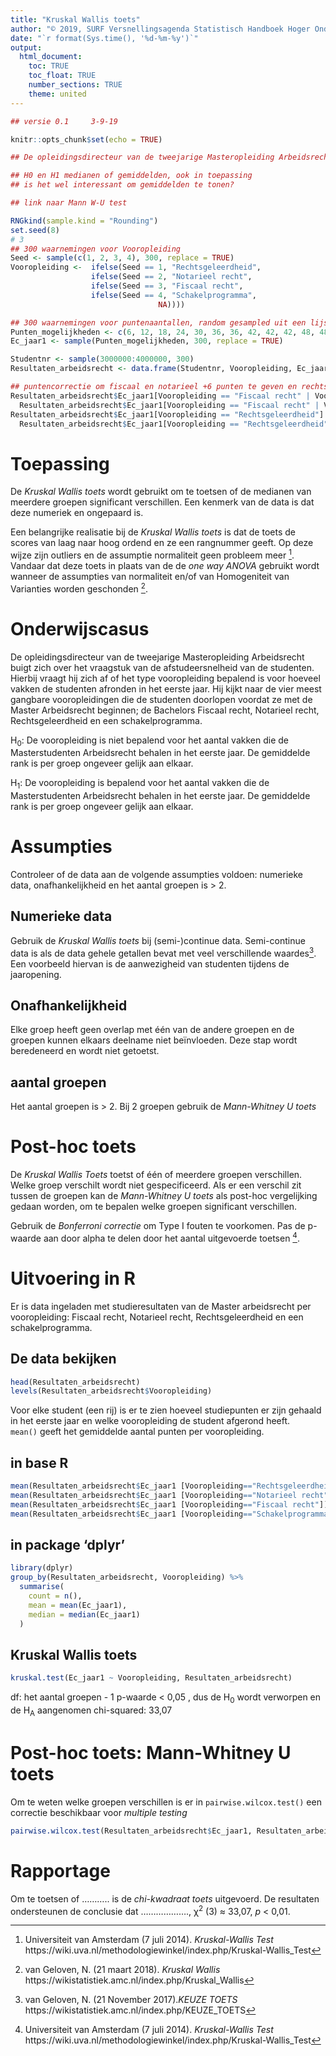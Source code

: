 ```yaml
---
title: "Kruskal Wallis toets"
author: "© 2019, SURF Versnellingsagenda Statistisch Handboek Hoger Onderwijs"
date: "`r format(Sys.time(), '%d-%m-%y')`"
output: 
  html_document:
    toc: TRUE
    toc_float: TRUE
    number_sections: TRUE
    theme: united
---
```


``` r
## versie 0.1     3-9-19
```

```r
knitr::opts_chunk$set(echo = TRUE)
```

```r
## De opleidingsdirecteur van de tweejarige Masteropleiding Arbeidsrecht vraagt zich af of de vooropleiding van zijn studenten te maken heeft met hoe snel zij afstuderen. Zij bekijkt daarom het aantal punten behaald in het eerste jaar naar vooropleiding. Zij vraagt zich af: Welke vooropleidng levert de studenten die het meeste punten halen?

## H0 en H1 medianen of gemiddelden, ook in toepassing 
## is het wel interessant om gemiddelden te tonen? 

## link naar Mann W-U test 

RNGkind(sample.kind = "Rounding")
set.seed(8)
# 3
## 300 waarnemingen voor Vooropleiding
Seed <- sample(c(1, 2, 3, 4), 300, replace = TRUE)
Vooropleiding <-  ifelse(Seed == 1, "Rechtsgeleerdheid", 
                  ifelse(Seed == 2, "Notarieel recht",
                  ifelse(Seed == 3, "Fiscaal recht",
                  ifelse(Seed == 4, "Schakelprogramma",
                                 NA))))

## 300 waarnemingen voor puntenaantallen, random gesampled uit een lijst mogelijkheden
Punten_mogelijkheden <- c(6, 12, 18, 24, 30, 36, 36, 42, 42, 42, 48, 48, 48, 48, 54, 54, 54, 60, 60, 60, 60, 60, 60)
Ec_jaar1 <- sample(Punten_mogelijkheden, 300, replace = TRUE)

Studentnr <- sample(3000000:4000000, 300)
Resultaten_arbeidsrecht <- data.frame(Studentnr, Vooropleiding, Ec_jaar1)

## puntencorrectie om fiscaal en notarieel +6 punten te geven en rechtsgeleerdheid -6 punten
Resultaten_arbeidsrecht$Ec_jaar1[Vooropleiding == "Fiscaal recht" | Vooropleiding == "Notarieel recht"] <-
  Resultaten_arbeidsrecht$Ec_jaar1[Vooropleiding == "Fiscaal recht" | Vooropleiding == "Notarieel recht"] + 6
Resultaten_arbeidsrecht$Ec_jaar1[Vooropleiding == "Rechtsgeleerdheid"] <-
  Resultaten_arbeidsrecht$Ec_jaar1[Vooropleiding == "Rechtsgeleerdheid"] - 6
```

# Toepassing
De *Kruskal Wallis toets* wordt gebruikt om te toetsen of de medianen van meerdere groepen significant verschillen. Een kenmerk van de data is dat deze numeriek en ongepaard is.  

Een belangrijke realisatie bij de *Kruskal Wallis toets* is dat de toets de scores van laag naar hoog ordend en ze een rangnummer geeft. Op deze wijze zijn outliers en de assumptie normaliteit geen probleem meer [^1]. Vandaar dat deze toets in plaats van de de *one way ANOVA* gebruikt wordt wanneer de assumpties van normaliteit en/of van Homogeniteit van Varianties worden geschonden [^2].  

# Onderwijscasus
De opleidingsdirecteur van de tweejarige Masteropleiding Arbeidsrecht buigt zich over het vraagstuk van de afstudeersnelheid van de studenten. Hierbij vraagt hij zich af of het type vooropleiding bepalend is voor hoeveel vakken de studenten afronden in het eerste jaar. Hij kijkt naar de vier meest gangbare vooropleidingen die de studenten doorlopen voordat ze met de Master Arbeidsrecht beginnen; de Bachelors Fiscaal recht, Notarieel recht, Rechtsgeleerdheid en een schakelprogramma.  

H~0~: De vooropleiding is niet bepalend voor het aantal vakken die de Masterstudenten Arbeidsrecht behalen in het eerste jaar. De gemiddelde rank is per groep ongeveer gelijk aan elkaar. 

H~1~: De vooropleiding is bepalend voor het aantal vakken die de Masterstudenten Arbeidsrecht behalen in het eerste jaar. De gemiddelde rank is per groep ongeveer gelijk aan elkaar. 

# Assumpties
Controleer of de data aan de volgende assumpties voldoen: numerieke data, onafhankelijkheid en het aantal groepen is > 2. 

## Numerieke data
Gebruik de *Kruskal Wallis toets* bij (semi-)continue data. Semi-continue data is als de data gehele getallen bevat met veel verschillende waardes[^3]. Een voorbeeld hiervan is de aanwezigheid van studenten tijdens de jaaropening. 

## Onafhankelijkheid 
Elke groep heeft geen overlap met één van de andere groepen en de groepen kunnen elkaars deelname niet beïnvloeden. Deze stap wordt beredeneerd en wordt niet getoetst.  

## aantal groepen
Het aantal groepen is > 2. Bij 2 groepen gebruik de *Mann-Whitney U toets*

# Post-hoc toets 
De *Kruskal Wallis Toets* toetst of één of meerdere groepen verschillen. Welke groep verschilt wordt niet gespecificeerd. Als er een verschil zit tussen de groepen kan de *Mann-Whitney U toets* als post-hoc vergelijking gedaan worden, om te bepalen welke groepen significant verschillen. 

Gebruik de *Bonferroni correctie* om Type I fouten te voorkomen. Pas de p-waarde aan door alpha te delen door het aantal uitgevoerde toetsen [^4].

# Uitvoering in R
Er is data ingeladen met studieresultaten van de Master arbeidsrecht per vooropleiding: Fiscaal recht, Notarieel recht, Rechtsgeleerdheid en een schakelprogramma.

## De data bekijken
```r
head(Resultaten_arbeidsrecht)
levels(Resultaten_arbeidsrecht$Vooropleiding)
```
Voor elke student (een rij) is er te zien hoeveel studiepunten er zijn gehaald in het eerste jaar en welke vooropleiding de student afgerond heeft.  
`mean()` geeft het gemiddelde aantal punten per vooropleiding.

## in base R
``` r
mean(Resultaten_arbeidsrecht$Ec_jaar1 [Vooropleiding=="Rechtsgeleerdheid"])
mean(Resultaten_arbeidsrecht$Ec_jaar1 [Vooropleiding=="Notarieel recht"])
mean(Resultaten_arbeidsrecht$Ec_jaar1 [Vooropleiding=="Fiscaal recht"])
mean(Resultaten_arbeidsrecht$Ec_jaar1 [Vooropleiding=="Schakelprogramma"])
```

## in package 'dplyr'
``` r
library(dplyr)
group_by(Resultaten_arbeidsrecht, Vooropleiding) %>%
  summarise(
    count = n(),
    mean = mean(Ec_jaar1),
    median = median(Ec_jaar1)
  )
```

## Kruskal Wallis toets

```r
kruskal.test(Ec_jaar1 ~ Vooropleiding, Resultaten_arbeidsrecht)
```
df: het aantal groepen - 1
p-waarde < 0,05 , dus de H~0~ wordt verworpen en de H~A~ aangenomen 
chi-squared: 33,07 

# Post-hoc toets: Mann-Whitney U toets
Om te weten welke groepen verschillen is er in `pairwise.wilcox.test()` een correctie beschikbaar voor *multiple testing*
``` r
pairwise.wilcox.test(Resultaten_arbeidsrecht$Ec_jaar1, Resultaten_arbeidsrecht$Vooropleiding, p.adjust.method = "bonferroni")
```
# Rapportage
Om te toetsen of ........... is de *chi-kwadraat toets* uitgevoerd. De resultaten ondersteunen de conclusie dat ..................., χ^2^ (3) ≈ 33,07, *p* < 0,01.

[^1]: Universiteit van Amsterdam (7 juli 2014). *Kruskal-Wallis Test* https://wiki.uva.nl/methodologiewinkel/index.php/Kruskal-Wallis_Test 
[^2]: van Geloven, N. (21 maart 2018). *Kruskal Wallis* https://wikistatistiek.amc.nl/index.php/Kruskal_Wallis 
[^3]: van Geloven, N. (21 November 2017).*KEUZE TOETS* https://wikistatistiek.amc.nl/index.php/KEUZE_TOETS
[^4]: Universiteit van Amsterdam (7 juli 2014). *Kruskal-Wallis Test* https://wiki.uva.nl/methodologiewinkel/index.php/Kruskal-Wallis_Test